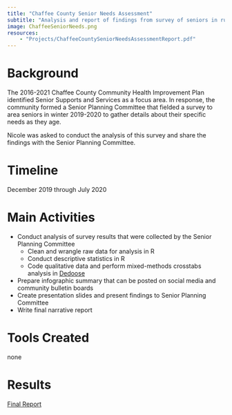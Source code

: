 ```yaml
---
title: "Chaffee County Senior Needs Assessment"
subtitle: "Analysis and report of findings from survey of seniors in rural Colorado county"
image: ChaffeeSeniorNeeds.png
resources: 
    - "Projects/ChaffeeCountySeniorNeedsAssessmentReport.pdf"
---
```


# Background  

The 2016-2021 Chaffee County Community Health Improvement Plan identified Senior Supports and Services as a focus area. In response, the community formed a Senior Planning Committee that fielded a survey to area seniors in winter 2019-2020 to gather details about their specific needs as they age.  

Nicole was asked to conduct the analysis of this survey and share the findings with the Senior Planning Committee.  

# Timeline 

December 2019 through July 2020  

# Main Activities  

* Conduct analysis of survey results that were collected by the Senior Planning Committee  
  + Clean and wrangle raw data for analysis in R  
  + Conduct descriptive statistics in R
  + Code qualitative data and perform mixed-methods crosstabs analysis in [Dedoose](https://dedoose.com)
* Prepare infographic summary that can be posted on social media and community bulletin boards  
* Create presentation slides and present findings to Senior Planning Committee  
* Write final narrative report  

# Tools Created  

none  

# Results  

[Final Report]("Projects/ChaffeeCountySeniorNeedsAssessmentReport.pdf")
